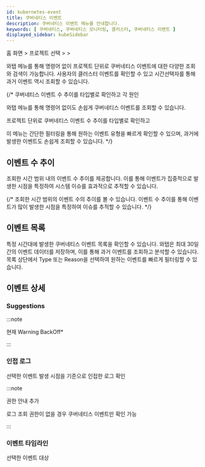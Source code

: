 ```yaml
---
id: kubernetes-event
title: 쿠버네티스 이벤트
description: 쿠버네티스 이벤트 메뉴를 안내합니다.
keywords: [ 쿠버네티스, 쿠버네티스 모니터링, 클러스터, 쿠버네티스 이벤트 ]
displayed_sidebar: kubeSidebar
---
```


홈 화면 &gt; 프로젝트 선택 &gt; <Cmdname sid="side_cluster" className="uitext" /> &gt; <Cmdname sid="side_kubeEventList" className="uitext" />

와탭 <Cmdname sid="side_kubeEventList" className="uitext" /> 메뉴를 통해 명령어 없이 프로젝트 단위로 쿠버네티스 이벤트에 대한 다양한 조회와 검색이 가능합니다. 사용자의 클러스터 이벤트를 확인할 수 있고 시간선택자를 통해 과거 이벤트 역시 조회할 수 있습니다. 

{/* 
쿠버네티스 이벤트 수 추이를 타입별로 확인하고 각 원인

와탭 <Cmdname sid="side_kubeEventList" className="uitext" /> 메뉴를 통해 명령어 없이도 손쉽게 쿠버네티스 이벤트를 조회할 수 있습니다. 


프로젝트 단위로 쿠버네티스 이벤트 수 추이를 타입별로 확인하고 

이 메뉴는 간단한 필터링을 통해 원하는 이벤트 유형을 빠르게 확인할 수 있으며, 과거에 발생한 이벤트도 손쉽게 조회할 수 있습니다. */}


## 이벤트 수 추이 

조회한 시간 범위 내의 이벤트 수 추이를 제공합니다. 이를 통해 이벤트가 집중적으로 발생한 시점을 특정하여 시스템 이슈를 효과적으로 추적할 수 있습니다.

{/* 조회한 시간 범위의 이벤트 수의 추이를 볼 수 있습니다. 이벤트 수 추이를 통해 이벤트가 많이 발생한 시점을 특정하여 이슈를 추적할 수 있습니다. */}


## 이벤트 목록 

특정 시간대에 발생한 쿠버네티스 이벤트 목록을 확인할 수 있습니다. 와탭은 최대 30일간의 이벤트 데이터를 저장하며, 이를 통해 과거 이벤트를 조회하고 분석할 수 있습니다. 목록 상단에서 Type 또는 Reason을 선택하여 원하는 이벤트를 빠르게 필터링할 수 있습니다.


## 이벤트 상세 


### Suggestions

:::note 

현재 Warning BackOff* 

:::


### 인접 로그 

선택한 이벤트 발생 시점을 기준으로 인접한 로그 확인 

:::note 

권한 안내 추가 

로그 조회 권한이 없을 경우 쿠버네티스 이벤트만 확인 가능 

:::

### 이벤트 타임라인 

선택한 이벤트 대상